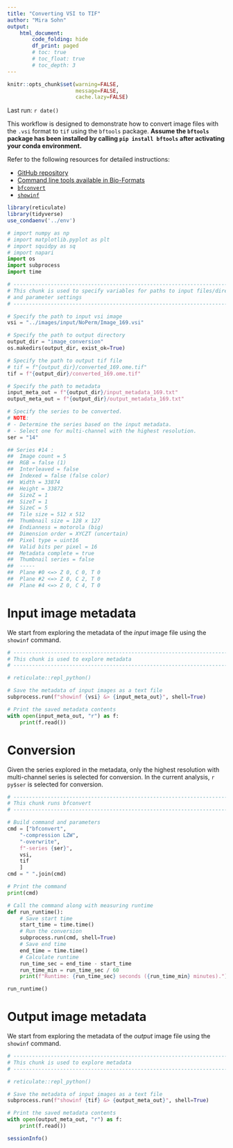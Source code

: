 ```yaml
---
title: "Converting VSI to TIF"
author: "Mira Sohn"
output:
    html_document:
        code_folding: hide
        df_print: paged
        # toc: true
        # toc_float: true
        # toc_depth: 3
---
```


```r
knitr::opts_chunk$set(warning=FALSE,
                      message=FALSE,
                      cache.lazy=FALSE)
```

Last run: `r date()`

This workflow is designed to demonstrate how to convert image files with the `.vsi`
format to `tif` using the `bftools` package. **Assume the `bftools` package has been
installed by calling `pip install bftools` after activating your conda environment.**

Refer to the following resources for detailed instructions:

- [GitHub repository](https://github.com/BobDotCom/bftools)
- [Command line tools available in Bio-Formats](https://bio-formats.readthedocs.io/en/stable/users/comlinetools/index.html)
- [`bfconvert`](https://bio-formats.readthedocs.io/en/stable/users/comlinetools/conversion.html)
- [`showinf`](https://bio-formats.readthedocs.io/en/stable/users/comlinetools/display.html)

```r
library(reticulate)
library(tidyverse)
use_condaenv('../env')
```

```python
# import numpy as np
# import matplotlib.pyplot as plt
# import squidpy as sq
# import napari
import os
import subprocess
import time
```

```python

# ------------------------------------------------------------------------------
# This chunk is used to specify variables for paths to input files/directories
# and parameter settings
# ------------------------------------------------------------------------------

# Specify the path to input vsi image
vsi = "../images/input/NoPerm/Image_169.vsi"

# Specify the path to output directory
output_dir = "image_conversion"
os.makedirs(output_dir, exist_ok=True)

# Specify the path to output tif file
# tif = f"{output_dir}/converted_169.ome.tif"
tif = f"{output_dir}/converted_169.ome.tif"

# Specify the path to metadata
input_meta_out = f"{output_dir}/input_metadata_169.txt"
output_meta_out = f"{output_dir}/output_metadata_169.txt"

# Specify the series to be converted. 
# NOTE: 
# - Determine the series based on the input metadata. 
# - Select one for multi-channel with the highest resolution.
ser = "14"

## Series #14 :
##  Image count = 5
##  RGB = false (1) 
##  Interleaved = false
##  Indexed = false (false color)
##  Width = 33874
##  Height = 33872
##  SizeZ = 1
##  SizeT = 1
##  SizeC = 5
##  Tile size = 512 x 512
##  Thumbnail size = 128 x 127
##  Endianness = motorola (big)
##  Dimension order = XYCZT (uncertain)
##  Pixel type = uint16
##  Valid bits per pixel = 16
##  Metadata complete = true
##  Thumbnail series = false
##  -----
##  Plane #0 <=> Z 0, C 0, T 0
##  Plane #2 <=> Z 0, C 2, T 0
##  Plane #4 <=> Z 0, C 4, T 0
```

# Input image metadata

We start from exploring the metadata of the *input* image file using the `showinf` command.


```python

# ------------------------------------------------------------------------------
# This chunk is used to explore metadata
# ------------------------------------------------------------------------------

# reticulate::repl_python()

# Save the metadata of input images as a text file
subprocess.run(f"showinf {vsi} &> {input_meta_out}", shell=True)

# Print the saved metadata contents
with open(input_meta_out, "r") as f:
    print(f.read())

```

# Conversion

Given the series explored in the metadata, only the highest resolution with multi-channel 
series is selected for conversion. In the current analysis, `r py$ser` is selected for 
conversion.


```python

# ------------------------------------------------------------------------------
# This chunk runs bfconvert
# ------------------------------------------------------------------------------

# Build command and parameters
cmd = ["bfconvert",
    "-compression LZW",
    "-overwrite",
    f"-series {ser}",
    vsi,
    tif
    ]
cmd = " ".join(cmd)

# Print the command
print(cmd)

# Call the command along with measuring runtime
def run_runtime():
    # Save start time
    start_time = time.time()
    # Run the conversion
    subprocess.run(cmd, shell=True)
    # Save end time
    end_time = time.time()
    # Calculate runtime
    run_time_sec = end_time - start_time
    run_time_min = run_time_sec / 60
    print(f"Runtime: {run_time_sec} seconds ({run_time_min} minutes).")

run_runtime()
```

# Output image metadata

We start from exploring the metadata of the *output* image file using the `showinf` command.


```python

# ------------------------------------------------------------------------------
# This chunk is used to explore metadata
# ------------------------------------------------------------------------------

# reticulate::repl_python()

# Save the metadata of input images as a text file
subprocess.run(f"showinf {tif} &> {output_meta_out}", shell=True)

# Print the saved metadata contents
with open(output_meta_out, "r") as f:
    print(f.read())

```

```r
sessionInfo()
```
